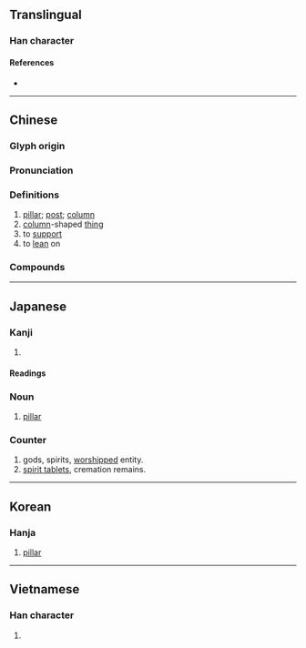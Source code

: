 {{character info/new}}
==Translingual==

===Han character===
{{Han char|rn=75|rad=木|as=05|sn=9|four=40914|canj=DYG|ids=⿰木主}}

====References====
* {{Han ref|kx=0520.240|dkj=14660|dj=0908.190|hdz=21188.010|uh=67F1|ud=26609|bh=AC57|bd=44119}}

----

==Chinese==
{{zh-forms}}

===Glyph origin===
{{Han etym}}

===Pronunciation===
{{zh-pron
|m=zhù
|m-s=
|c=cyu5
|c-t=
|g=
|h=pfs=
|j=
|md=
|mn=qz:tǔ/tw,xm,zz:tū/qz:chǔ/tw,xm,zz:chū/qz:thiǎu/tw,xm,zz:thiāu
|mn_note=tǔ/tū/chǔ/chū - literary; thiǎu/thiāu - vernacular
|mn-t=tiao6/tiou6
|mn-t_note=tiao6 - Shantou; tiou6 - Chaozhou
|w=
|x=
|mc=y
|oc=y
|ma=
|cat=n,v
}}

===Definitions===
{{zh-hanzi}}

# [[pillar]]; [[post]]; [[column]]
# [[column]]-shaped [[thing]]
# to [[support]]
# to [[lean]] on

===Compounds===
{{zh-der|柱子:column, pillar|石柱|絞柱|柱頭|天柱|四柱冊|庭柱|冰柱|埋杆豎柱|四柱|一柱擎天|三角柱|尾生抱柱|一拳柱定|功均柱地|井柱狀圖|大柱史|弦柱|地柱|五行四柱|帆柱|圓柱|中流砥柱|將軍柱|八柱|圓柱體|偷梁換柱|江珧柱|水柱|稜柱體|撐天柱地|火柱|海蝕柱|柱杖|柱石之寄|沙柱|掛柱|擎天玉柱|砥柱中流|水銀柱|樁柱|梁柱|海柱|撫梁易柱|柱科|砥柱|擎天之柱|擎天柱|抱柱對|柱下史|江瑤柱|煙柱|戧柱|椽柱|柱石之臣|柱臣|柱石|柱廊|柱國|玉柱|支柱|摶柱乘梁|抱柱信|膠柱鼓瑟|花柱|頂梁柱|露柱|豎柱上梁|綠柱石|臺柱|膠柱調瑟|鼻無梁柱|箏柱|角柱|題柱|貝柱|雕梁畫柱|雁柱|銅柱|蛤柱|肉柱|電燈柱|脊柱|音柱|品柱}}

----

==Japanese==

===Kanji===
{{ja-kanji|grade=3|rs=木05}}

# {{defn|lang=ja|sort=木05}}

====Readings====
{{ja-readings
|goon=じゅう<ぢゆう
|kanon=ちゅう
|kun=はしら-, ことじ, ささえる
}}

===Noun===
{{ja-kanjitab|はしら|yomi=k}}
{{ja-noun|はしら}}

# [[pillar]]

===Counter===
{{ja-pos|はしら|counter}}

# gods, spirits, [[worship]]ped entity.
# [[spirit tablet]]s, cremation remains.

----

==Korean==

===Hanja===
{{ko-hanja|hangeul=주|eumhun=|rv=ju|mr=chu|y=cwu}}

# [[pillar]]

----

==Vietnamese==

===Han character===
{{vi-hantu|[[trụ]]|rs=木05}}

# {{defn|lang=vi|sort=木05}}